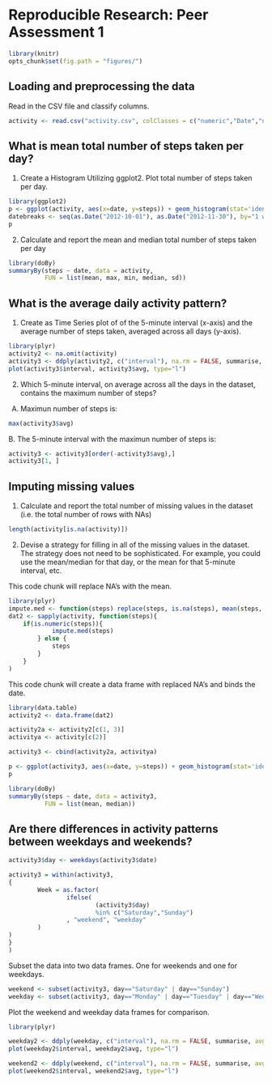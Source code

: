 
# Reproducible Research: Peer Assessment 1
```r
library(knitr) 
opts_chunk$set(fig.path = "figures/")
```               

## Loading and preprocessing the data
Read in the CSV file and classify columns.
```r
activity <- read.csv("activity.csv", colClasses = c("numeric","Date","numeric"))
```
## What is mean total number of steps taken per day?
1. Create a Histogram Utilizing ggplot2.  Plot total number of steps taken per day.

```r
library(ggplot2)
p <- ggplot(activity, aes(x=date, y=steps)) + geom_histogram(stat='identity', position='dodge')
datebreaks <- seq(as.Date("2012-10-01"), as.Date("2012-11-30"), by="1 week")
p 
```

2. Calculate and report the mean and median total number of steps taken per day

```r
library(doBy)
summaryBy(steps ~ date, data = activity, 
          FUN = list(mean, max, min, median, sd))
```

## What is the average daily activity pattern?
1. Create as Time Series plot of of the 5-minute interval (x-axis) and the average number of steps taken, averaged across all days (y-axis).

```r
library(plyr)
activity2 <- na.omit(activity)
activity3 <- ddply(activity2, c("interval"), na.rm = FALSE, summarise, avg = mean(steps))
plot(activity3$interval, activity3$avg, type="l")
```

2. Which 5-minute interval, on average across all the days in the dataset, contains the maximum number of steps?

A.  Maximun number of steps is:
```r
max(activity3$avg)
```
B. The 5-minute interval with the maximun number of steps is:
```r
activity3 <- activity3[order(-activity3$avg),]
activity3[1, ]
```

## Imputing missing values

1.  Calculate and report the total number of missing values in the dataset (i.e. the total number of rows with NAs)

```r
length(activity[is.na(activity)])
```

2. Devise a strategy for filling in all of the missing values in the dataset. The strategy does not need to be sophisticated. For example, you could use the mean/median for that day, or the mean for that 5-minute interval, etc.

This code chunk will replace NA's with the mean.
```r
library(plyr)
impute.med <- function(steps) replace(steps, is.na(steps), mean(steps, na.rm = TRUE))
dat2 <- sapply(activity, function(steps){
    if(is.numeric(steps)){
            impute.med(steps)
        } else {
            steps
        }
    }
)
```

This code chunk will create a data frame with replaced NA's and binds the date.
```r
library(data.table)
activity2 <- data.frame(dat2)

activity2a <- activity2[c(1, 3)]
activitya <- activity[c(2)]

activity3 <- cbind(activity2a, activitya)

p <- ggplot(activity3, aes(x=date, y=steps)) + geom_histogram(stat='identity', position='dodge')
p 

library(doBy)
summaryBy(steps ~ date, data = activity3, 
          FUN = list(mean, median))
```          
## Are there differences in activity patterns between weekdays and weekends?

```r
activity3$day <- weekdays(activity3$date)

activity3 = within(activity3,
{
        Week = as.factor( 
                ifelse(
                        (activity3$day) 
                        %in% c("Saturday","Sunday") 
                , "weekend", "weekday"
        )
)
}
)
```

Subset the data into two data frames.  One for weekends and one for weekdays.

```r
weekend <- subset(activity3, day=="Saturday" | day=="Sunday")
weekday <- subset(activity3, day=="Monday" | day=="Tuesday" | day=="Wednesday" | day=="Thursday" | day == "Friday")
```

Plot the weekend and weekday data frames for comparison.

```r
library(plyr)

weekday2 <- ddply(weekday, c("interval"), na.rm = FALSE, summarise, avg = mean(steps))
plot(weekday2$interval, weekday2$avg, type="l")

weekend2 <- ddply(weekend, c("interval"), na.rm = FALSE, summarise, avg = mean(steps))
plot(weekend2$interval, weekend2$avg, type="l")

```
